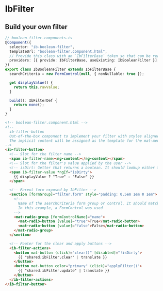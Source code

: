 
<Meta title="Filter/Overview" />

# IbFilter

## Build your own filter

```typescript
// boolean-filter.components.ts
@Component({
  selector: "ib-boolean-filter",
  templateUrl: "boolean-filter.component.html",
  // Provide this class with an `IbFilterBase` token so that can be read by `IbFilter`
  providers: [{ provide: IbFilterBase, useExisting: IbBooleanFilter }],
})
export class IbBooleanFilter extends IbFilterBase {
  searchCriteria = new FormControl(null, { nonNullable: true });

  get displayValue() {
    return this.rawValue;
  }

  build(): IbFilterDef {
    return none();
  }
}
```

```html
<!-- boolean-filter.component.html -->
<!--
  ib-filter-button
  Out-of-the-box component to implement your filter with styles aligned with the filters provided by the library.
  The implicit content will be assigned as the template for the mat-menu overlay.
-->
<ib-filter-button>
  <!-- Slot for the filter name -->
  <span ib-filter-name><ng-content></ng-content></span>
  <!-- Slot for the filter's value applied by the user -->
  <!-- isDirt: Getter that returns a boolean. It should lookup either the raw or compiled filter value, not searchCriteria -->
  <span ib-filter-value *ngIf="isDirty">
    {{ displayValue ? "True" : "False" }}
  </span>

  <!-- Parent form exposed by IbFilter -->
  <section [formGroup]="filter.form" style="padding: 0.5em 1em 0 1em">
    <!--
      Name of the searchCriteria form group or control. It should match the name of the filter
      In this example, a FormControl was used
    -->
    <mat-radio-group [formControlName]="name">
      <mat-radio-button [value]="true">True</mat-radio-button>
      <mat-radio-button [value]="false">False</mat-radio-button>
    </mat-radio-group>
  </section>

  <!-- Footer for the clear and apply buttons -->
  <ib-filter-actions>
    <button mat-button (click)="clear()" [disabled]="!isDirty">
      {{ "shared.ibFilter.clear" | translate }}
    </button>
    <button mat-button color="primary" (click)="applyFilter()">
      {{ "shared.ibFilter.update" | translate }}
    </button>
  </ib-filter-actions>
</ib-filter-button>
```